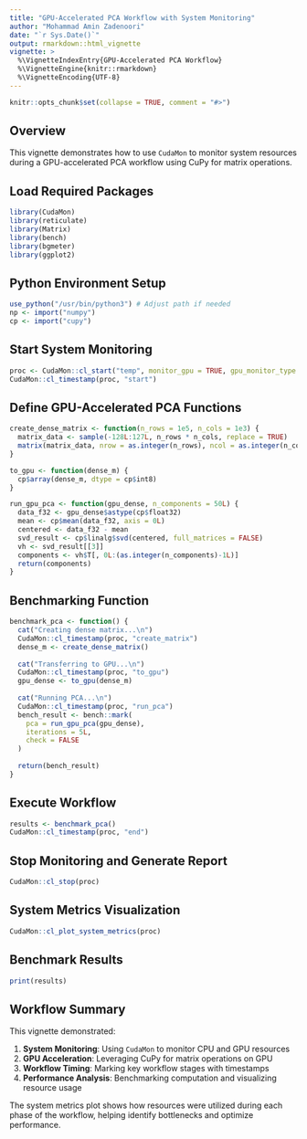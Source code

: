 ```yaml
---
title: "GPU-Accelerated PCA Workflow with System Monitoring"
author: "Mohammad Amin Zadenoori"
date: "`r Sys.Date()`"
output: rmarkdown::html_vignette
vignette: >
  %\VignetteIndexEntry{GPU-Accelerated PCA Workflow}
  %\VignetteEngine{knitr::rmarkdown}
  %\VignetteEncoding{UTF-8}
---
```


```r
knitr::opts_chunk$set(collapse = TRUE, comment = "#>")
```

## Overview

This vignette demonstrates how to use `CudaMon` to monitor system resources during a GPU-accelerated PCA workflow using CuPy for matrix operations.

## Load Required Packages

```r
library(CudaMon)
library(reticulate)
library(Matrix)
library(bench)
library(bgmeter)
library(ggplot2)
```

## Python Environment Setup

```r
use_python("/usr/bin/python3") # Adjust path if needed
np <- import("numpy")
cp <- import("cupy")
```

## Start System Monitoring

```r
proc <- CudaMon::cl_start("temp", monitor_gpu = TRUE, gpu_monitor_type = "nvml")
CudaMon::cl_timestamp(proc, "start")
```

## Define GPU-Accelerated PCA Functions

```r
create_dense_matrix <- function(n_rows = 1e5, n_cols = 1e3) {
  matrix_data <- sample(-128L:127L, n_rows * n_cols, replace = TRUE)
  matrix(matrix_data, nrow = as.integer(n_rows), ncol = as.integer(n_cols), byrow = TRUE)
}

to_gpu <- function(dense_m) {
  cp$array(dense_m, dtype = cp$int8)
}

run_gpu_pca <- function(gpu_dense, n_components = 50L) {
  data_f32 <- gpu_dense$astype(cp$float32)
  mean <- cp$mean(data_f32, axis = 0L)
  centered <- data_f32 - mean
  svd_result <- cp$linalg$svd(centered, full_matrices = FALSE)
  vh <- svd_result[[3]]
  components <- vh$T[, 0L:(as.integer(n_components)-1L)]
  return(components)
}
```

## Benchmarking Function

```r
benchmark_pca <- function() {
  cat("Creating dense matrix...\n")
  CudaMon::cl_timestamp(proc, "create_matrix")
  dense_m <- create_dense_matrix()
  
  cat("Transferring to GPU...\n")
  CudaMon::cl_timestamp(proc, "to_gpu")
  gpu_dense <- to_gpu(dense_m)
  
  cat("Running PCA...\n")
  CudaMon::cl_timestamp(proc, "run_pca")
  bench_result <- bench::mark(
    pca = run_gpu_pca(gpu_dense),
    iterations = 5L,
    check = FALSE
  )
  
  return(bench_result)
}
```

## Execute Workflow

```r
results <- benchmark_pca()
CudaMon::cl_timestamp(proc, "end")
```

## Stop Monitoring and Generate Report

```r
CudaMon::cl_stop(proc)
```

## System Metrics Visualization

```r
CudaMon::cl_plot_system_metrics(proc)
```

## Benchmark Results

```r
print(results)
```

## Workflow Summary

This vignette demonstrated:

1. **System Monitoring**: Using `CudaMon` to monitor CPU and GPU resources  
2. **GPU Acceleration**: Leveraging CuPy for matrix operations on GPU  
3. **Workflow Timing**: Marking key workflow stages with timestamps  
4. **Performance Analysis**: Benchmarking computation and visualizing resource usage  

The system metrics plot shows how resources were utilized during each phase of the workflow, helping identify bottlenecks and optimize performance.
